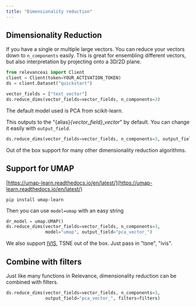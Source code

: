 ```yaml
---
title: "Dimensionality reduction"
---
```


## Dimensionality Reduction

If you have a single or multiple large vectors. You can reduce your vectors down to `n_components` easily. This is great for ensembling different vectors, but also interpretation by projecting onto a 3D/2D plane.

```python Python 
from relevanceai import Client
client = Client(token=YOUR_ACTIVATION_TOKEN)
ds = client.Dataset("quickstart")

vector_fields = ["text_vector"]
ds.reduce_dims(vector_fields=vector_fields, n_components=3)
```

The default model used is PCA from scikit-learn.

This outputs to the "\{alias\}_\{vector\_field\}\_vector_" by default. You can change it easily with `output_field`.

```python Python 
ds.reduce_dims(vector_fields=vector_fields, n_components=3, output_field="pca_vector_")
```

Out of the box support for many other dimensionality reduction algorithms.

## Support for UMAP

[https://umap-learn.readthedocs.io/en/latest/](https://umap-learn.readthedocs.io/en/latest/)

```shell Shell
pip install umap-learn
```

Then you can use `model=umap` with an easy string

```python Python 
dr_model = umap.UMAP()
ds.reduce_dims(vector_fields=vector_fields, n_components=3, 
               model="umap", output_field="pca_vector_")
```

We also support [IVIS](https://bering-ivis.readthedocs.io/en/latest/python%5Fpackage.html), TSNE out of the box. Just pass in "tsne", "ivis".

## Combine with filters

Just like many functions in Relevance, dimensionality reduction can be combined with filters.

```python Python 
ds.reduce_dims(vector_fields=vector_fields, n_components=3, 
               output_field="pca_vector_", filters=filters)
```